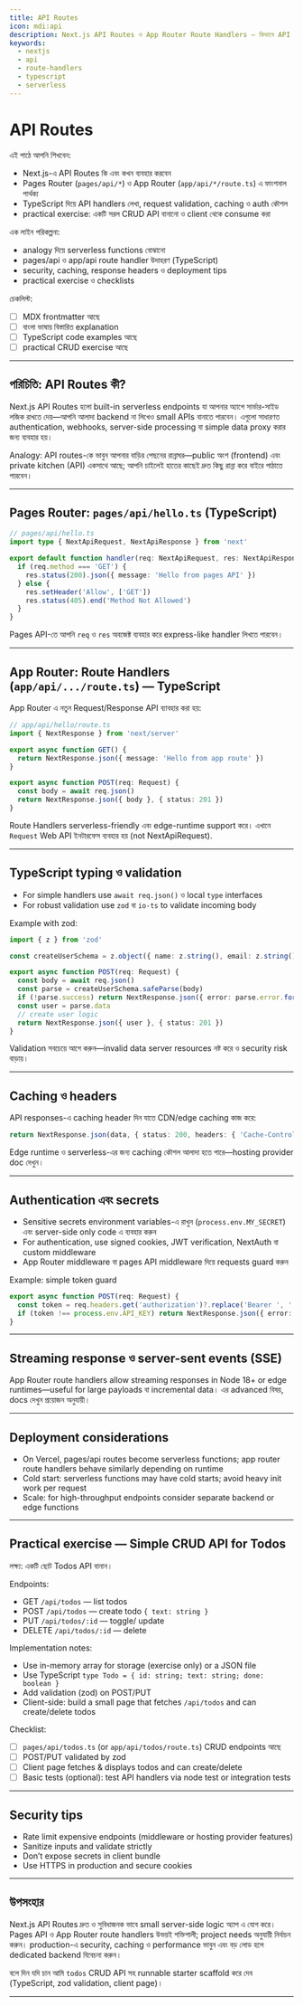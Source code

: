 ```yaml
---
title: API Routes
icon: mdi:api
description: Next.js API Routes ও App Router Route Handlers — কিভাবে API endpoints বানাবেন, TypeScript দিয়ে লিখবেন, caching, authentication ও deployment টিপস
keywords:
  - nextjs
  - api
  - route-handlers
  - typescript
  - serverless
---
```


# API Routes

এই পাঠে আপনি শিখবেন:

- Next.js-এ API Routes কি এবং কখন ব্যবহার করবেন
- Pages Router (`pages/api/*`) ও App Router (`app/api/*/route.ts`) এ ফাংশনাল পার্থক্য
- TypeScript দিয়ে API handlers লেখা, request validation, caching ও auth কৌশল
- practical exercise: একটি সরল CRUD API বানানো ও client থেকে consume করা

এক লাইন পরিকল্পনা:
- analogy দিয়ে serverless functions বোঝানো
- pages/api ও app/api route handler উদাহরণ (TypeScript)
- security, caching, response headers ও deployment tips
- practical exercise ও checklists

চেকলিস্ট:
- [ ] MDX frontmatter আছে
- [ ] বাংলা ভাষায় বিস্তারিত explanation
- [ ] TypeScript code examples আছে
- [ ] practical CRUD exercise আছে

---

## পরিচিতি: API Routes কী?

Next.js API Routes হলো built-in serverless endpoints যা আপনার অ্যাপে সার্ভার-সাইড লজিক রাখতে দেয়—আপনি আলাদা backend না লিখেও small APIs বানাতে পারবেন। এগুলো সাধারণত authentication, webhooks, server-side processing বা simple data proxy করার জন্য ব্যবহার হয়।

Analogy: API routes-কে ভাবুন আপনার বাড়ির পেছনের রান্নাঘর—public অংশ (frontend) এবং private kitchen (API) একসাথে আছে; আপনি চাইলেই হাতের কাছেই দ্রুত কিছু রান্না করে বাইরে পাঠাতে পারবেন।

---

## Pages Router: `pages/api/hello.ts` (TypeScript)

```ts
// pages/api/hello.ts
import type { NextApiRequest, NextApiResponse } from 'next'

export default function handler(req: NextApiRequest, res: NextApiResponse) {
  if (req.method === 'GET') {
    res.status(200).json({ message: 'Hello from pages API' })
  } else {
    res.setHeader('Allow', ['GET'])
    res.status(405).end('Method Not Allowed')
  }
}
```

Pages API-তে আপনি `req` ও `res` অবজেক্ট ব্যবহার করে express-like handler লিখতে পারবেন।

---

## App Router: Route Handlers (`app/api/.../route.ts`) — TypeScript

App Router এ নতুন Request/Response API ব্যাবহার করা হয়:

```ts
// app/api/hello/route.ts
import { NextResponse } from 'next/server'

export async function GET() {
  return NextResponse.json({ message: 'Hello from app route' })
}

export async function POST(req: Request) {
  const body = await req.json()
  return NextResponse.json({ body }, { status: 201 })
}
```

Route Handlers serverless-friendly এবং edge-runtime support করে। এখানে `Request` Web API ইনটারফেস ব্যবহার হয় (not NextApiRequest).

---

## TypeScript typing ও validation

- For simple handlers use `await req.json()` ও local `type` interfaces
- For robust validation use `zod` বা `io-ts` to validate incoming body

Example with zod:

```ts
import { z } from 'zod'

const createUserSchema = z.object({ name: z.string(), email: z.string().email() })

export async function POST(req: Request) {
  const body = await req.json()
  const parse = createUserSchema.safeParse(body)
  if (!parse.success) return NextResponse.json({ error: parse.error.format() }, { status: 400 })
  const user = parse.data
  // create user logic
  return NextResponse.json({ user }, { status: 201 })
}
```

Validation সবচেয়ে আগে করুন—invalid data server resources নষ্ট করে ও security risk বাড়ায়।

---

## Caching ও headers

API responses-এ caching header দিন যাতে CDN/edge caching কাজ করে:

```ts
return NextResponse.json(data, { status: 200, headers: { 'Cache-Control': 's-maxage=60, stale-while-revalidate=30' } })
```

Edge runtime ও serverless-এর জন্য caching কৌশল আলাদা হতে পারে—hosting provider doc দেখুন।

---

## Authentication এবং secrets

- Sensitive secrets environment variables-এ রাখুন (`process.env.MY_SECRET`) এবং server-side only code এ ব্যবহার করুন
- For authentication, use signed cookies, JWT verification, NextAuth বা custom middleware
- App Router middleware বা pages API middleware দিয়ে requests guard করুন

Example: simple token guard

```ts
export async function POST(req: Request) {
  const token = req.headers.get('authorization')?.replace('Bearer ', '')
  if (token !== process.env.API_KEY) return NextResponse.json({ error: 'unauthorized' }, { status: 401 })
}
```

---

## Streaming response ও server-sent events (SSE)

App Router route handlers allow streaming responses in Node 18+ or edge runtimes—useful for large payloads বা incremental data। এর advanced বিষয়, docs দেখুন প্রয়োজন অনুযায়ী।

---

## Deployment considerations

- On Vercel, pages/api routes become serverless functions; app router route handlers behave similarly depending on runtime
- Cold start: serverless functions may have cold starts; avoid heavy init work per request
- Scale: for high-throughput endpoints consider separate backend or edge functions

---

## Practical exercise — Simple CRUD API for Todos

লক্ষ্য: একটি ছোট Todos API বানান।

Endpoints:
- GET `/api/todos` — list todos
- POST `/api/todos` — create todo `{ text: string }`
- PUT `/api/todos/:id` — toggle/ update
- DELETE `/api/todos/:id` — delete

Implementation notes:
- Use in-memory array for storage (exercise only) or a JSON file
- Use TypeScript `type Todo = { id: string; text: string; done: boolean }`
- Add validation (zod) on POST/PUT
- Client-side: build a small page that fetches `/api/todos` and can create/delete todos

Checklist:
- [ ] `pages/api/todos.ts` (or `app/api/todos/route.ts`) CRUD endpoints আছে
- [ ] POST/PUT validated by zod
- [ ] Client page fetches & displays todos and can create/delete
- [ ] Basic tests (optional): test API handlers via node test or integration tests

---

## Security tips

- Rate limit expensive endpoints (middleware or hosting provider features)
- Sanitize inputs and validate strictly
- Don’t expose secrets in client bundle
- Use HTTPS in production and secure cookies

---

## উপসংহার

Next.js API Routes দ্রুত ও সুবিধাজনক ভাবে small server-side logic অ্যাপ এ যোগ করে। Pages API ও App Router route handlers উভয়ই শক্তিশালী; project needs অনুযায়ী নির্বাচন করুন। production-এ security, caching ও performance ভাবুন এবং বড় লোড হলে dedicated backend বিবেচনা করুন।

বলে দিন যদি চান আমি `todos` CRUD API সহ runnable starter scaffold করে দেব (TypeScript, zod validation, client page)।

---

